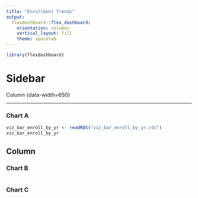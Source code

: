 ```yaml
---
title: "Enrollment Trends"
output: 
  flexdashboard::flex_dashboard:
    orientation: columns
    vertical_layout: fill
    theme: spacelab
---
```


```r
library(flexdashboard)
```

Sidebar {.sidebar}
=====================================
Column {data-width=650}

-----------------------------------------------------------------------

### Chart A

```r
viz_bar_enroll_by_yr <- readRDS("viz_bar_enroll_by_yr.rds")
viz_bar_enroll_by_yr
```

Column {data-width=350}
-----------------------------------------------------------------------

### Chart B

```r

```

### Chart C

```r

```

